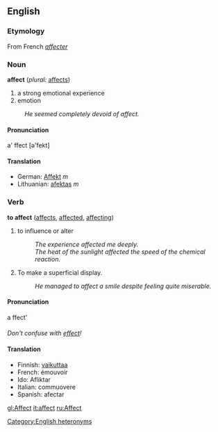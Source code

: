 ==English==

===Etymology===
From French ''[[affecter]]''

===Noun===
'''affect'''  (''plural:'' [[affects]])
#a strong emotional experience
#emotion
:''He seemed completely devoid of affect.''

==== Pronunciation ====
a' ffect
[ə'fekt]

==== Translation ====

*German: [[Affekt]] ''m''
*Lithuanian: [[afektas]] ''m''

===Verb===
'''to affect'''  ([[affects]], [[affected]], [[affecting]])
#to influence or alter
#:''The experience affected me deeply.''
#:''The heat of the sunlight affected the speed of the chemical reaction.''
# To make a superficial display.
#: ''He managed to affect a smile despite feeling quite miserable.''


==== Pronunciation ====
a ffect'

===={{usage}}====
''Don't confuse with [[effect]]!''

====Translation====

*Finnish: [[vaikuttaa]]
*French: émouvoir
*Ido: Afliktar
*Italian: commuovere
*Spanish: afectar

[[gl:Affect]]
[[it:affect]]
[[ru:Affect]]

[[Category:English heteronyms]]
